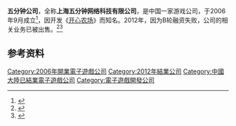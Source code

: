 '''五分钟公司'''，全称'''上海五分钟网络科技有限公司'''，是中国一家游戏公司，于2006年9月成立<ref>{{Cite web |url=http://blog.sina.com.cn/s/blog_411b4d310100i6h9.html |title=上海五分钟网络科技有限公司 |accessdate=2015-11-10 |archive-date=2019-05-14 |archive-url=https://web.archive.org/web/20190514063048/http://blog.sina.com.cn/s/blog_411b4d310100i6h9.html |dead-url=no }}</ref>，因开发《[[开心农场|开心农场]]》而知名。2012年，因为B轮融资失败，公司的相关业务已被出售。<ref>{{Cite web |url=http://game.china.com/industry/news/11011446/20120601/17231984.html |title=社交游戏公司五分钟团队裁员：业务调整 |accessdate=2015-11-10 |archive-date=2016-03-04 |archive-url=https://web.archive.org/web/20160304121155/http://game.china.com/industry/news/11011446/20120601/17231984.html |dead-url=no }}</ref><ref>{{Cite web |url=http://www.news365.com.cn/xwzx/sh/201206/t20120621_482333.html |title=因融资失败倒闭 五分钟公司倒在黎明前五分钟 |accessdate=2015-11-10 |archive-date=2015-11-10 |archive-url=https://archive.is/20151110032812/http://www.news365.com.cn/xwzx/sh/201206/t20120621_482333.html |dead-url=no }}</ref>

== 参考资料 ==
{{Reflist}}

{{中国大陆电子游戏公司}}

{{DEFAULTSORT:Wu Fen Zhong Gong Si}}
[[Category:2006年開業電子遊戲公司|Category:2006年開業電子遊戲公司]]
[[Category:2012年結業公司|Category:2012年結業公司]]
[[Category:中國大陸已結業電子遊戲公司|Category:中國大陸已結業電子遊戲公司]]
[[Category:電子遊戲開發公司|Category:電子遊戲開發公司]]

{{China-videogame-company-stub}}